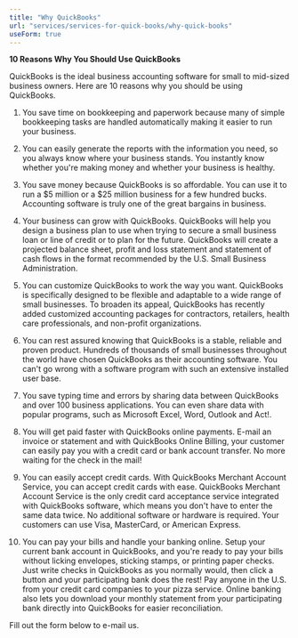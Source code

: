 ```yaml
---
title: "Why QuickBooks"
url: "services/services-for-quick-books/why-quick-books"
useForm: true
---
```


**10 Reasons Why You Should Use QuickBooks**

QuickBooks is the ideal business accounting software for small to mid-sized business owners. Here are 10 reasons why you should be using QuickBooks.

1.  You save time on bookkeeping and paperwork because many of simple bookkeeping tasks are handled automatically making it easier to run your business.  
    
2.  You can easily generate the reports with the information you need, so you always know where your business stands. You instantly know whether you're making money and whether your business is healthy.  
    
3.  You save money because QuickBooks is so affordable. You can use it to run a $5 million or a $25 million business for a few hundred bucks. Accounting software is truly one of the great bargains in business.  
    
4.  Your business can grow with QuickBooks. QuickBooks will help you design a business plan to use when trying to secure a small business loan or line of credit or to plan for the future. QuickBooks will create a projected balance sheet, profit and loss statement and statement of cash flows in the format recommended by the U.S. Small Business Administration.  
    
5.  You can customize QuickBooks to work the way you want. QuickBooks is specifically designed to be flexible and adaptable to a wide range of small businesses. To broaden its appeal, QuickBooks has recently added customized accounting packages for contractors, retailers, health care professionals, and non-profit organizations.  
    
6.  You can rest assured knowing that QuickBooks is a stable, reliable and proven product. Hundreds of thousands of small businesses throughout the world have chosen QuickBooks as their accounting software. You can't go wrong with a software program with such an extensive installed user base.  
    
7.  You save typing time and errors by sharing data between QuickBooks and over 100 business applications. You can even share data with popular programs, such as Microsoft Excel, Word, Outlook and Act!.  
    
8.  You will get paid faster with QuickBooks online payments. E-mail an invoice or statement and with QuickBooks Online Billing, your customer can easily pay you with a credit card or bank account transfer. No more waiting for the check in the mail!  
    
9.  You can easily accept credit cards. With QuickBooks Merchant Account Service, you can accept credit cards with ease. QuickBooks Merchant Account Service is the only credit card acceptance service integrated with QuickBooks software, which means you don't have to enter the same data twice. No additional software or hardware is required. Your customers can use Visa, MasterCard, or American Express.  
    
10.  You can pay your bills and handle your banking online. Setup your current bank account in QuickBooks, and you're ready to pay your bills without licking envelopes, sticking stamps, or printing paper checks. Just write checks in QuickBooks as you normally would, then click a button and your participating bank does the rest! Pay anyone in the U.S. from your credit card companies to your pizza service. Online banking also lets you download your monthly statement from your participating bank directly into QuickBooks for easier reconciliation.

Fill out the form below to e-mail us.